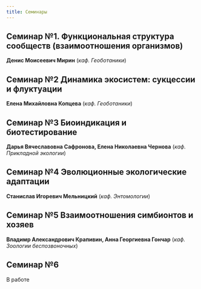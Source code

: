 ```yaml
---
title: Семинары
---
```


## Семинар №1.  Функциональная структура сообществ (взаимоотношения организмов)

**Денис Моисеевич Мирин** (*каф. Геоботаники*)

## Семинар  №2  Динамика экосистем: сукцессии и флуктуации

**Елена Михайловна Копцева** (*каф. Геоботаники*)


## Семинар  №3 Биоиндикация и биотестирование

**Дарья Вячеславовна Сафронова, Елена Николаевна Чернова** (*каф. Прикладной экологии*)

## Семинар  №4 Эволюционные экологические адаптации

**Станислав Игоревич Мельницкий** (*каф. Энтомологии*)


## Семинар  №5  Взаимоотношения симбионтов и хозяев

**Владимр Александрович Крапивин, Анна Георгиевна Гончар**  (*каф. Зоологии беспозвоночных*)

## Семинар  №6

В работе

